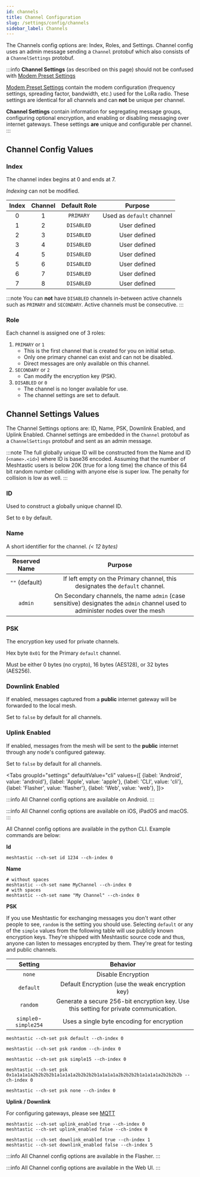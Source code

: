 ```yaml
---
id: channels
title: Channel Configuration
slug: /settings/config/channels
sidebar_label: Channels
---
```



The Channels config options are: Index, Roles, and Settings. Channel config uses an admin message sending a `Channel` protobuf which also consists of a `ChannelSettings` protobuf.

:::info
**Channel Settings** (as described on this page) should not be confused with [Modem Preset Settings](/docs/settings/config/lora#modem-preset)

[Modem Preset Settings](/docs/settings/config/lora#modem-preset) contain the modem configuration (frequency settings, spreading factor, bandwidth, etc.) used for the LoRa radio. These settings are identical for all channels and can **not** be unique per channel.

**Channel Settings** contain information for segregating message groups, configuring optional encryption, and enabling or disabling messaging over internet gateways. These settings **are** unique and configurable per channel.
:::

## Channel Config Values

### Index

The channel index begins at 0 and ends at 7.

_Indexing_ can not be modified.

|        Index         |     Channel       | Default Role | Purpose | 
| :--------------------: | :----------------: | :----------------: | :----------------: |
| 0 | 1 | `PRIMARY` | Used as `default` channel |
| 1 | 2 | `DISABLED` | User defined |
| 2 | 3 | `DISABLED` | User defined |
| 3 | 4 | `DISABLED` | User defined |
| 4 | 5 | `DISABLED` | User defined |
| 5 | 6 | `DISABLED` | User defined |
| 6 | 7 | `DISABLED` | User defined |
| 7 | 8 | `DISABLED` | User defined |

:::note
You can **not** have `DISABLED` channels in-between active channels such as `PRIMARY` and `SECONDARY`. Active channels must be consecutive.
:::

### Role

Each channel is assigned one of 3 roles:

1. `PRIMARY` or `1` 
	- This is the first channel that is created for you on initial setup.
	- Only one primary channel can exist and can not be disabled.
	- Direct messages are only available on this channel.
2. `SECONDARY` or `2`
	- Can modify the encryption key (PSK).
3. `DISABLED` or `0` 
	- The channel is no longer available for use.
	- The channel settings are set to default.

## Channel Settings Values

The Channel Settings options are: ID, Name, PSK, Downlink Enabled, and Uplink Enabled. Channel settings are embedded in the `Channel` protobuf as a `ChannelSettings` protobuf and sent as an admin message.

:::note
The full globally unique ID will be constructed from the Name and ID (`<name>.<id>`) where ID is base36 encoded. Assuming that the number of Meshtastic users is below 20K (true for a long time) the chance of this 64 bit random number colliding with anyone else is super low. The penalty for collision is low as well.
:::

### ID

Used to construct a globally unique channel ID.

Set to `0` by default.

### Name

A short identifier for the channel. _(< 12 bytes)_ 

|        Reserved Name         |     Purpose       | 
| :--------------------: | :----------------: | 
| `""` (default) | If left empty on the Primary channel, this designates the `default` channel. | 
| `admin` | On Secondary channels, the name `admin` (case sensitive) designates the  `admin` channel used to administer nodes over the mesh |

### PSK

The encryption key used for private channels.

Hex byte `0x01` for the Primary `default` channel.

Must be either 0 bytes (no crypto), 16 bytes (AES128), or 32 bytes (AES256).

### Downlink Enabled

If enabled, messages captured from a **public** internet gateway will be forwarded to the local mesh.

Set to `false` by default for all channels.

### Uplink Enabled

If enabled, messages from the mesh will be sent to the **public** internet through any node's configured gateway.

Set to `false` by default for all channels.

<Tabs
groupId="settings"
defaultValue="cli"
values={[
{label: 'Android', value: 'android'},
{label: 'Apple', value: 'apple'},
{label: 'CLI', value: 'cli'},
{label: 'Flasher', value: 'flasher'},
{label: 'Web', value: 'web'},
]}>

<TabItem value="android">

:::info
All Channel config options are available on Android.
:::

</TabItem>

<TabItem value="apple">

:::info
All Channel config options are available on iOS, iPadOS and macOS.
:::

</TabItem>

<TabItem value="cli">

All Channel config options are available in the python CLI. Example commands are below:

**Id**

```shell title="Set the PRIMARY channel ID"
meshtastic --ch-set id 1234 --ch-index 0
```

**Name**

```shell title="Set channel name for the PRIMARY channel"
# without spaces
meshtastic --ch-set name MyChannel --ch-index 0
# with spaces
meshtastic --ch-set name "My Channel" --ch-index 0
```

**PSK**

If you use Meshtastic for exchanging messages you don't want other people to see, `random` is the setting you should use. Selecting `default` or any of the `simple` values from the following table will use publicly known encryption keys. They're shipped with Meshtastic source code and thus, anyone can listen to messages encrypted by them. They're great for testing and public channels.

|        Setting         |                                       Behavior                                        |
| :--------------------: | :-----------------------------------------------------------------------------------: |
|         `none`         |                                  Disable Encryption                                   |
|       `default`        |                   Default Encryption (use the weak encryption key)                    |
|        `random`        | Generate a secure 256-bit encryption key. Use this setting for private communication. |
| `simple0`- `simple254` |                      Uses a single byte encoding for encryption                       |

```shell title="Set encryption to default on PRIMARY channel"
meshtastic --ch-set psk default --ch-index 0
```

```shell title="Set encryption to random on PRIMARY channel"
meshtastic --ch-set psk random --ch-index 0
```

```shell title="Set encryption to single byte  on PRIMARY channel"
meshtastic --ch-set psk simple15 --ch-index 0
```

```shell title="Set encryption to your own key on PRIMARY channel"
meshtastic --ch-set psk 0x1a1a1a1a2b2b2b2b1a1a1a1a2b2b2b2b1a1a1a1a2b2b2b2b1a1a1a1a2b2b2b2b --ch-index 0
```

```shell title="Disable encryption on PRIMARY channel"
meshtastic --ch-set psk none --ch-index 0
```

**Uplink / Downlink**

For configuring gateways, please see [MQTT](/docs/settings/moduleconfig/mqtt)

```shell title="Enable/Disable Uplink on PRIMARY channel"
meshtastic --ch-set uplink_enabled true --ch-index 0
meshtastic --ch-set uplink_enabled false --ch-index 0
```

```shell title="Enable/Disable Downlink on SECONDARY channel"
meshtastic --ch-set downlink_enabled true --ch-index 1
meshtastic --ch-set downlink_enabled false --ch-index 5
```

</TabItem>

<TabItem value="flasher">

:::info
All Channel config options are available in the Flasher.
:::

</TabItem>

<TabItem value="web">

:::info
All Channel config options are available in the Web UI.
:::

</TabItem>
</Tabs>